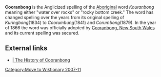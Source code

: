 {{otheruses}}

'''Cooranbong''' is the Anglicized spelling of the [[Indigenous Australians|Aboriginal]] word ''Kouranbong'' meaning either "water over rocks" or "rocky bottom creek." The word has changed spelling over the years from its original spelling of ''Kuringbong''(1834) to ''Coorumbung''(1841) and ''Corumbong''(1879). In the year of 1866 the word was officially adopted by [[Cooranbong, New South Wales]] and its current spelling was secured.

==External links==
*[http://www.lakemac.infohunt.nsw.gov.au/library/lhist/suburb/lmp&p/cooranbong.htm | The History of Cooranbong]
[[Category:Move to Wiktionary 2007-11]]